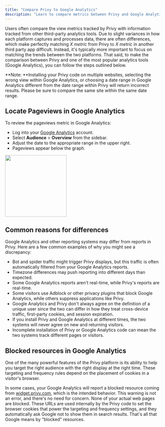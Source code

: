```yaml
---
title: "Compare Privy to Google Analytics"
description: "Learn to compare metrics between Privy and Google Analytics."
---
```


Users often compare the view metrics tracked by Privy with information tracked from other third-party analytics tools. Due to slight variances in how each platform captures and processes data, there are often differences, which make perfectly matching _X metric_ from Privy to _X metric_ in another third party app difficult. Instead, it's typically more important to focus on matching the trends between the two platforms. That said, to make the comparison between Privy and one of the most popular analytics tools (Google Analytics), you can follow the steps outlined below.

<Warning>
  **Note: **Installing your Privy code on multiple websites, selecting the wrong view within Google Analytics, or choosing a date range in Google Analytics different from the date range within Privy will return incorrect results. Please be sure to compare the same site within the same date range.
</Warning>

## Locate Pageviews in Google Analytics

To review the pageviews metric in Google Analytics:

- Log into your [Google Analytics](https://analytics.google.com/) account. 
- Select **Audience** > **Overview** from the sidebar. 
- Adjust the date to the appropriate range in the upper right. 
- Pageviews appear below the graph.

<img height="200" src="/images/integrations/compare-privy-ga.gif" />

## Common reasons for differences

Google Analytics and other reporting systems may differ from reports in Privy. Here are a few common examples of why you might see a discrepancy:

- Bot and spider traffic might trigger Privy displays, but this traffic is often automatically filtered from your Google Analytics reports. 
- Timezone differences may push reporting into different days than expected.
- Some Google Analytics reports aren't real-time, while Privy's reports are real-time.
- Some visitors use Adblock or other privacy plugins that block Google Analytics, while others suppress applications like Privy.
- Google Analytics and Privy don't always agree on the definition of a unique user since the two can differ in how they treat cross-device traffic, first-party cookies, and session expiration.
- If you install Privy and Google Analytics at different times, the two systems will never agree on new and returning visitors. 
- Incomplete installation of Privy or Google Analytics code can mean the two systems track different pages or visitors.

## Blocked resources in Google Analytics

One of the many powerful features of the Privy platform is its ability to help you target the right audience with the right display at the right time. These targeting and frequency rules depend on the placement of cookies in a visitor's browser. 

In some cases, your Google Analytics will report a blocked resource coming from [widget.privy.com](http://widget.privy.com), which is the intended behavior. This warning is not an error, and there's no need for concern. None of your actual web pages are blocked. These URLs are used internally by the Privy code to set the browser cookies that power the targeting and frequency settings, and they automatically ask Google not to show them in search results. That's all that Google means by "blocked" resources.